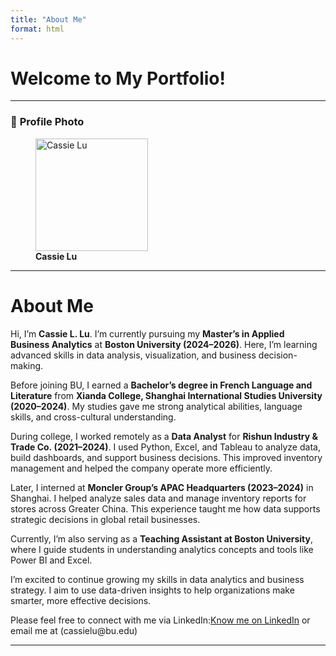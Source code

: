 ```yaml
---
title: "About Me"
format: html
---
```


# Welcome to My Portfolio!

---

### 👤 **Profile Photo**
![**Cassie Lu**](AboutMe.png){width=180px}

---

# **About Me**


Hi, I’m **Cassie L. Lu**. I'm currently pursuing my **Master’s in Applied Business Analytics** at **Boston University (2024–2026)**. Here, I'm learning advanced skills in data analysis, visualization, and business decision-making.


Before joining BU, I earned a **Bachelor’s degree in French Language and Literature** from **Xianda College, Shanghai International Studies University (2020–2024)**. My studies gave me strong analytical abilities, language skills, and cross-cultural understanding.


During college, I worked remotely as a **Data Analyst** for **Rishun Industry & Trade Co. (2021–2024)**. I used Python, Excel, and Tableau to analyze data, build dashboards, and support business decisions. This improved inventory management and helped the company operate more efficiently.


Later, I interned at **Moncler Group’s APAC Headquarters (2023–2024)** in Shanghai. I helped analyze sales data and manage inventory reports for stores across Greater China. This experience taught me how data supports strategic decisions in global retail businesses.


Currently, I’m also serving as a **Teaching Assistant at Boston University**, where I guide students in understanding analytics concepts and tools like Power BI and Excel.


I'm excited to continue growing my skills in data analytics and business strategy. I aim to use data-driven insights to help organizations make smarter, more effective decisions.


Please feel free to connect with me via LinkedIn:[Know me on LinkedIn](https://www.linkedin.com/in/cassie-lu-3b07b5340/){.btn .btn-primary} or email me at (cassielu@bu.edu)

---


